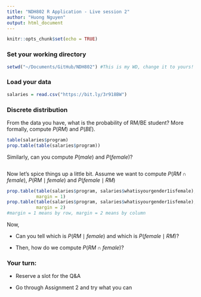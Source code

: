 ```yaml
---
title: "NDH802 R Application - Live session 2"
author: "Huong Nguyen"
output: html_document
---
```


```r
knitr::opts_chunk$set(echo = TRUE)
```

### Set your working directory

```r
setwd("~/Documents/GitHub/NDH802") #This is my WD, change it to yours!
```

### Load your data

```r
salaries = read.csv("https://bit.ly/3r918BW")
```

### Discrete distribution

From the data you have, what is the probability of RM/BE student? More formally, compute $P(RM)$ and $P(BE)$.

```r
table(salaries$program)
prop.table(table(salaries$program))
```

Similarly, can you compute $P(male)$ and $P(female)$?

```r

```

Now let's spice things up a little bit. Assume we want to compute $P(RM \cap female)$, $P(RM \mid female)$ and $P(female\mid RM)$

```r
prop.table(table(salaries$program, salaries$whatisyourgender1isfemale),
           margin = 1)
prop.table(table(salaries$program, salaries$whatisyourgender1isfemale),
           margin = 2)
#margin = 1 means by row, margin = 2 means by column
```

Now,

-   Can you tell which is $P(RM \mid female)$ and which is $P(female\mid RM)$?

-   Then, how do we compute $P(RM \cap female)$?

### Your turn:

-   Reserve a slot for the Q&A

-   Go through Assignment 2 and try what you can
